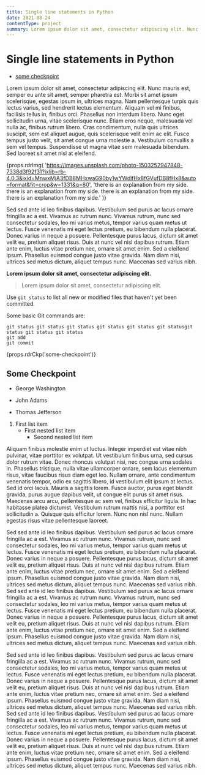 ```yaml
---
title: Single line statements in Python
date: 2021-08-24
contentType: project
summary: Lorem ipsum dolor sit amet, consectetur adipiscing elit. Nunc mauris est, semper eu ante sit amet, semper pharetra est.
---
```


# Single line statements in Python

- [some checkpoint](#some-checkpoint)

Lorem ipsum dolor sit amet, consectetur adipiscing elit. Nunc mauris est, semper eu ante sit amet, semper pharetra est. Morbi sit amet ipsum scelerisque, egestas ipsum in, ultrices magna. Nam pellentesque turpis quis lectus varius, sed hendrerit lectus elementum. Aliquam vel mi finibus, facilisis tellus in, finibus orci. Phasellus non interdum libero. Nunc eget sollicitudin urna, vitae scelerisque nunc. Etiam eros neque, malesuada vel nulla ac, finibus rutrum libero. Cras condimentum, nulla quis ultrices suscipit, sem est aliquet augue, quis scelerisque velit enim ac elit. Fusce tempus justo velit, sit amet congue urna molestie a. Vestibulum convallis a sem vel tempus. Suspendisse ut magna vitae sem malesuada bibendum. Sed laoreet sit amet nisl at eleifend.

{props.rdrImg(
  'https://images.unsplash.com/photo-1503252947848-7338d3f92f31?ixlib=rb-4.0.3&ixid=MnwxMjA3fDB8MHxwaG90by1wYWdlfHx8fGVufDB8fHx8&auto=format&fit=crop&w=1331&q=80',
  'there is an explanation from my side. there is an explanation from my side. there is an explanation from my side. there is an explanation from my side.'
)}


Sed sed ante id leo finibus dapibus. Vestibulum sed purus ac lacus ornare fringilla ac a est. Vivamus ac rutrum nunc. Vivamus rutrum, nunc sed consectetur sodales, leo mi varius metus, tempor varius quam metus ut lectus. Fusce venenatis mi eget lectus pretium, eu bibendum nulla placerat. Donec varius in neque a posuere. Pellentesque purus lacus, dictum sit amet velit eu, pretium aliquet risus. Duis at nunc vel nisl dapibus rutrum. Etiam ante enim, luctus vitae pretium nec, ornare sit amet enim. Sed a eleifend ipsum. Phasellus euismod congue justo vitae gravida. Nam diam nisi, ultrices sed metus dictum, aliquet tempus nunc. Maecenas sed varius nibh.

**Lorem ipsum dolor sit amet, consectetur adipiscing elit.**

> Lorem ipsum dolor sit amet, consectetur adipiscing elit.

Use `git status` to list all new or modified files that haven't yet been committed.

Some basic Git commands are:
```
git status git status git status git status git status git statusgit status git status git status
git add
git commit
```

{props.rdrCkp('some-checkpoint')}
## Some Checkpoint

- George Washington
* John Adams
+ Thomas Jefferson

1. First list item
   - First nested list item
     - Second nested list item

Aliquam finibus molestie enim ut luctus. Integer imperdiet est vitae nibh pulvinar, vitae porttitor ex volutpat. Ut vestibulum finibus urna, sed cursus dolor rutrum vitae. Donec rhoncus volutpat nisi, nec congue urna sodales in. Phasellus tristique, nulla vitae ullamcorper ornare, sem lacus elementum risus, vitae faucibus risus diam eget leo. Nullam ornare, ante condimentum venenatis tempor, odio ex sagittis libero, id vestibulum elit ipsum at lectus. Sed id orci lacus. Mauris a sagittis lorem. Fusce auctor, purus eget blandit gravida, purus augue dapibus velit, ut congue elit purus sit amet risus. Maecenas arcu arcu, pellentesque ac sem vel, finibus efficitur ligula. In hac habitasse platea dictumst. Vestibulum rutrum mattis nisi, a porttitor est sollicitudin a. Quisque quis efficitur lorem. Nunc non nisl nunc. Nullam egestas risus vitae pellentesque laoreet.

Sed sed ante id leo finibus dapibus. Vestibulum sed purus ac lacus ornare fringilla ac a est. Vivamus ac rutrum nunc. Vivamus rutrum, nunc sed consectetur sodales, leo mi varius metus, tempor varius quam metus ut lectus. Fusce venenatis mi eget lectus pretium, eu bibendum nulla placerat. Donec varius in neque a posuere. Pellentesque purus lacus, dictum sit amet velit eu, pretium aliquet risus. Duis at nunc vel nisl dapibus rutrum. Etiam ante enim, luctus vitae pretium nec, ornare sit amet enim. Sed a eleifend ipsum. Phasellus euismod congue justo vitae gravida. Nam diam nisi, ultrices sed metus dictum, aliquet tempus nunc. Maecenas sed varius nibh.
Sed sed ante id leo finibus dapibus. Vestibulum sed purus ac lacus ornare fringilla ac a est. Vivamus ac rutrum nunc. Vivamus rutrum, nunc sed consectetur sodales, leo mi varius metus, tempor varius quam metus ut lectus. Fusce venenatis mi eget lectus pretium, eu bibendum nulla placerat. Donec varius in neque a posuere. Pellentesque purus lacus, dictum sit amet velit eu, pretium aliquet risus. Duis at nunc vel nisl dapibus rutrum. Etiam ante enim, luctus vitae pretium nec, ornare sit amet enim. Sed a eleifend ipsum. Phasellus euismod congue justo vitae gravida. Nam diam nisi, ultrices sed metus dictum, aliquet tempus nunc. Maecenas sed varius nibh.

Sed sed ante id leo finibus dapibus. Vestibulum sed purus ac lacus ornare fringilla ac a est. Vivamus ac rutrum nunc. Vivamus rutrum, nunc sed consectetur sodales, leo mi varius metus, tempor varius quam metus ut lectus. Fusce venenatis mi eget lectus pretium, eu bibendum nulla placerat. Donec varius in neque a posuere. Pellentesque purus lacus, dictum sit amet velit eu, pretium aliquet risus. Duis at nunc vel nisl dapibus rutrum. Etiam ante enim, luctus vitae pretium nec, ornare sit amet enim. Sed a eleifend ipsum. Phasellus euismod congue justo vitae gravida. Nam diam nisi, ultrices sed metus dictum, aliquet tempus nunc. Maecenas sed varius nibh.
Sed sed ante id leo finibus dapibus. Vestibulum sed purus ac lacus ornare fringilla ac a est. Vivamus ac rutrum nunc. Vivamus rutrum, nunc sed consectetur sodales, leo mi varius metus, tempor varius quam metus ut lectus. Fusce venenatis mi eget lectus pretium, eu bibendum nulla placerat. Donec varius in neque a posuere. Pellentesque purus lacus, dictum sit amet velit eu, pretium aliquet risus. Duis at nunc vel nisl dapibus rutrum. Etiam ante enim, luctus vitae pretium nec, ornare sit amet enim. Sed a eleifend ipsum. Phasellus euismod congue justo vitae gravida. Nam diam nisi, ultrices sed metus dictum, aliquet tempus nunc. Maecenas sed varius nibh.